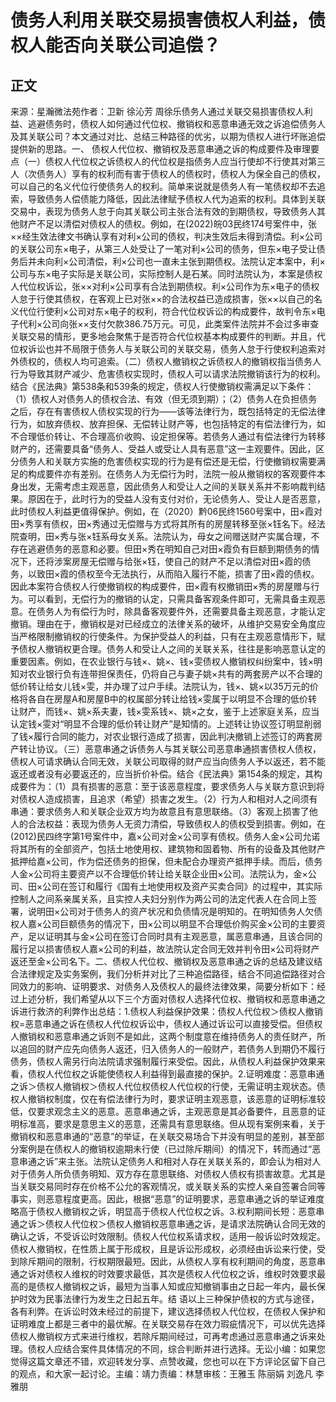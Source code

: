 # 债务人利用关联交易损害债权人利益，债权人能否向关联公司追偿？
## 正文
来源：星瀚微法苑作者：卫新 徐沁芳 周徐乐债务人通过关联交易损害债权人利益、逃避债务时，债权人如何通过代位权、撤销权和恶意串通无效之诉追偿债务人及其关联公司？本文通过对比、总结三种路径的优劣，以期为债权人进行坏账追偿提供新的思路。一、  债权人代位权、撤销权及恶意串通之诉的构成要件及审理要点（一）债权人代位权之诉债权人的代位权是指债务人应当行使却不行使其对第三人（次债务人）享有的权利而有害于债权人的债权时，债权人为保全自己的债权，可以自己的名义代位行使债务人的权利。简单来说就是债务人有一笔债权却不去追索，导致债务人偿债能力降低，因此法律赋予债权人代为追索的权利。具体到关联交易中，表现为债务人怠于向其关联公司主张合法有效的到期债权，导致债务人其他财产不足以清偿对债权人的债权。例如，在(2022)皖03民终174号案件中，张××经生效法律文书确认享有对利×公司的债权，判决生效后未得到清偿。利×公司的关联公司东×电子，从第三人处受让了一笔对利×公司的债务，但东×电子受让债务后并未向利×公司清偿，利×公司也一直未主张到期债权。法院认定本案中，利×公司与东×电子实际是关联公司，实际控制人是石某。同时法院认为，本案是债权人代位权诉讼，张××对利×公司享有合法到期债权。利×公司作为东×电子的债权人怠于行使其债权，在客观上已对张××的合法权益已造成损害，张××以自己的名义代位行使利×公司对东×电子的权利，符合代位权诉讼的构成要件，故判令东×电子代利×公司向张××支付欠款386.75万元。可见，此类案件法院并不会过多审查关联交易的情形，更多地会聚焦于是否符合代位权基本构成要件的判断。并且，代位权诉讼也并不局限于债务人与关联公司的关联交易，债务人怠于行使权利追索对外债权的，债权人均可追索。（二）债权人撤销权之诉债权人的撤销权指当债务人行为导致其财产减少、危害债权实现时，债权人可以请求法院撤销该行为的权利。结合《民法典》第538条和539条的规定，债权人行使撤销权需满足以下条件：（1）债权人对债务人的债权合法、有效（但无须到期）；（2）债务人在负担债务之后，存在有害债权人债权实现的行为——该等法律行为，既包括特定的无偿法律行为，如放弃债权、放弃担保、无偿转让财产等，也包括特定的有偿法律行为，如不合理低价转让、不合理高价收购、设定担保等。若债务人通过有偿法律行为转移财产的，还需要具备“债务人、受益人或受让人具有恶意”这一主观要件。因此，区分债务人和关联方实施的危害债权实现的行为是有偿还是无偿，行使撤销权需要满足的构成要件亦有差别。在债务人为无偿行为时，法院一般从撤销权的客观要件本身出发，无需考虑主观恶意，因此债务人和受让人之间的关联关系并不影响裁判结果。原因在于，此时行为的受益人没有支付对价，无论债务人、受让人是否恶意，此时债权人利益更值得保护。例如，在（2020）黔06民终1560号案中，田×霞对田×秀享有债权，田×秀通过无偿赠与方式将其所有的房屋转移至张×钰名下。经法院查明，田×秀与张×钰系母女关系。法院认为，母女之间赠送财产实属合理，不存在逃避债务的恶意和必要。但田×秀在明知自己对田×霞负有巨额到期债务的情况下，还将涉案房屋无偿赠与给张×钰，使自己的财产不足以清偿对田×霞的债务，以致田×霞的债权至今无法执行，从而陷入履行不能，损害了田×霞的债权。因此本案符合债权人行使撤销权的构成要件，田×霞有权撤销田×秀的房屋赠与行为。可以看到，无偿行为的撤销的认定，只需具备客观条件即可，无需具备主观恶意。在债务人为有偿行为时，除具备客观要件外，还需要具备主观恶意，才能认定撤销。理由在于，撤销权是对已经成立的法律关系的破坏，从维护交易安全角度应当严格限制撤销权的行使条件。为保护受益人的利益，只有在主观恶意情形下，赋予债权人撤销权更合理。债务人和受让人之间的关联关系，往往是影响恶意认定的重要因素。例如，在农业银行与钱×、姚×、钱×雯债权人撤销权纠纷案中，钱×明知对农业银行负有连带担保责任，仍将自己与妻子姚×共有的两套房产以不合理的低价转让给女儿钱×雯，并办理了过户手续。法院认为，钱×、姚×以35万元的价格将各自在房屋A和房屋B中的权属部分转让给钱×雯属于以明显不合理的低价转让财产，而钱×、姚×系夫妻，钱×雯系钱×、姚×之女，鉴于上述家庭关系，应当认定钱×雯对“明显不合理的低价转让财产”是知情的。上述转让协议签订明显削弱了钱×履行合同的能力，对农业银行造成了损害，因此判决撤销上述签订的两套房产转让协议。（三）恶意串通之诉债务人与其关联公司恶意串通损害债权人债权，债权人可请求确认合同无效，关联公司取得的财产应当向债务人予以返还，若不能返还或者没有必要返还的，应当折价补偿。结合《民法典》第154条的规定，其构成要件为：（1）具有损害的恶意：至于该恶意程度，要求债务人与关联方意识到将对债权人造成损害，且追求（希望）损害之发生。（2）行为人和相对人之间须有串通：要求债务人和关联企业双方均为故意且有意思联络。（3）客观上损害了他人的合法权益：表现为债务人无资力清偿，导致债权人的债权受到损害。例如，在(2012)民四终字第1号案件中，嘉×公司对金×公司享有债权。债务人金×公司允诺将其所有的全部资产，包括土地使用权、建筑物和固着物、所有的设备及其他财产抵押给嘉×公司，作为偿还债务的担保，但未配合办理资产抵押手续。而后，债务人金×公司将主要资产以不合理低价转让给关联企业田×公司。法院认为，金×公司、田×公司在签订和履行《国有土地使用权及资产买卖合同》的过程中，其实际控制人之间系亲属关系，且实控人夫妇分别作为两公司的法定代表人在合同上签署，说明田×公司对于债务人的资产状况和负债情况是明知的。在明知债务人欠债权人嘉×公司巨额债务的情况下，田×公司以明显不合理低价购买金×公司的主要资产，足以证明其与金×公司在签订合同时具有主观恶意，属恶意串通，且该合同的履行足以损害债权人嘉×公司的利益，故法院认定合同无效并判令田×公司将财产返还至金×公司名下。二、债权人代位权、撤销权及恶意串通之诉的总结及建议结合法律规定及实务案例，我们分析并对比了三种追偿路径，结合不同追偿路径对合同效力的影响、证明要求、对债务人及债权人的最终法律效果，简要分析如下：经过上述分析，我们希望从以下三个方面对债权人选择代位权、撤销权和恶意串通之诉进行救济的利弊作出总结：1.债权人利益保护效果：债权人代位权＞债权人撤销权=恶意串通之诉在债权人代位权诉讼中，债权人通过诉讼可以直接受偿。但债权人撤销权和恶意串通之诉则不是如此，这两个制度意在维持债务人的责任财产，所以追回的财产应先向债务人返还，归入债务人的一般财产，若债务人到期仍不履行债务，债权人需另行向法院请求强制履行来受偿。因此，从债权人利益保护效果来看，债权人代位权之诉能使债权人利益得到最直接的保护。2.证明难度：恶意串通之诉＞债权人撤销权＞债权人代位权债权人代位权的行使，无需证明主观状态。债权人撤销权制度，仅在有偿法律行为时，要求证明主观恶意，该恶意的证明标准较低，仅要求观念主义的恶意。恶意串通之诉，主观恶意是其必备要件，且恶意的证明标准高，要求是意思主义的恶意，还需具有意思联络。但从现有案例来看，关于撤销权和恶意串通的“恶意”的举证，在关联交易场合下并没有明显的差别，甚至部分案例是在债权人的撤销权逾期未行使（已过除斥期间）的情况下，转而通过“恶意串通之诉”来主张。法院认定债务人和相对人存在关联关系的，即会认为相对人对于债务人所负债务明知、双方存在意思联络、对债权人债权有损害故意。尤其是当关联交易同时存在价格不公允的客观情况，或关联关系的实控人亲自签署合同等事实，则恶意程度更高。因此，根据“恶意”的证明要求，恶意串通之诉的举证难度略高于债权人撤销权之诉，明显高于债权人代位权之诉。3.权利期间长短：恶意串通之诉＞债权人代位权＞债权人撤销权恶意串通之诉，是请求法院确认合同无效的确认之诉，不受诉讼时效限制。债权人代位权系请求权，适用一般诉讼时效规定。债权人撤销权，在性质上属于形成权，且是诉讼形成权，必须经由诉讼来行使，受到除斥期间的限制，行权期限最短。因此，从债权人享有权利期间的角度，恶意串通之诉对债权人维权的时效要求最低，其次是债权人代位权之诉，维权时效要求最高的是债权人撤销权之诉，最短为当事人知或应知撤销事由之日起一年内，最长保护时效为民事法律行为发生之日起五年。结 语以上三种保护债权的方式与途径，各有利弊。在诉讼时效未经过的前提下，建议选择债权人代位权，在债权人保护和证明难度上都是三者中的最优解。在关联交易存在效力瑕疵情况下，可以优先选择债权人撤销权方式来进行维权，若除斥期间经过，可再考虑通过恶意串通之诉来处理。债权人应结合案件具体情况的不同，综合判断并进行选择。无讼小编：如果您觉得这篇文章还不错，欢迎转发分享、点赞收藏，您也可以在下方评论区留下自己的观点，和大家一起讨论。主编：靖力责编：林慧审核：王雅玉 陈丽娟 刘逸凡 李雅朋
